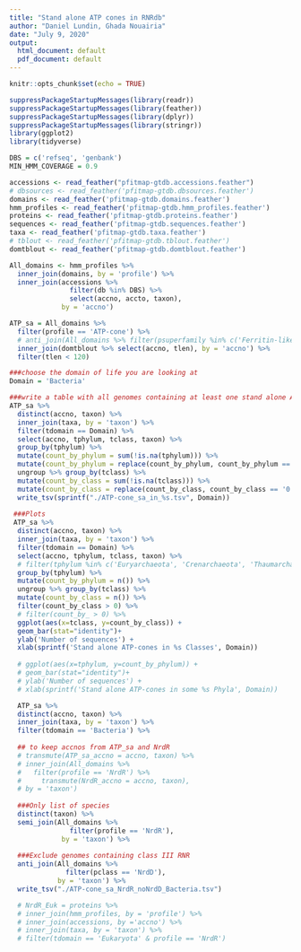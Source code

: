```yaml
---
title: "Stand alone ATP cones in RNRdb"
author: "Daniel Lundin, Ghada Nouairia"
date: "July 9, 2020"
output:
  html_document: default
  pdf_document: default
---
```


```r
knitr::opts_chunk$set(echo = TRUE)
```

```r
suppressPackageStartupMessages(library(readr))
suppressPackageStartupMessages(library(feather))
suppressPackageStartupMessages(library(dplyr))
suppressPackageStartupMessages(library(stringr))
library(ggplot2)
library(tidyverse)
```

```r
DBS = c('refseq', 'genbank')
MIN_HMM_COVERAGE = 0.9

accessions <- read_feather("pfitmap-gtdb.accessions.feather")
# dbsources <- read_feather('pfitmap-gtdb.dbsources.feather')
domains <- read_feather('pfitmap-gtdb.domains.feather')
hmm_profiles <- read_feather('pfitmap-gtdb.hmm_profiles.feather')
proteins <- read_feather('pfitmap-gtdb.proteins.feather')
sequences <- read_feather('pfitmap-gtdb.sequences.feather')
taxa <- read_feather('pfitmap-gtdb.taxa.feather')
# tblout <- read_feather('pfitmap-gtdb.tblout.feather')
domtblout <- read_feather('pfitmap-gtdb.domtblout.feather')
```

```r
All_domains <- hmm_profiles %>%
  inner_join(domains, by = 'profile') %>%
  inner_join(accessions %>% 
               filter(db %in% DBS) %>% 
               select(accno, accto, taxon), 
             by = 'accno') 
```

```r
ATP_sa = All_domains %>% 
  filter(profile == 'ATP-cone') %>%
  # anti_join(All_domains %>% filter(psuperfamily %in% c('Ferritin-like', 'NrdR-superamily', 'NrdGRE')), by = 'accno') %>%
  inner_join(domtblout %>% select(accno, tlen), by = 'accno') %>%
  filter(tlen < 120)
```

```r

###choose the domain of life you are looking at
Domain = 'Bacteria'

###write a table with all genomes containing at least one stand alone ATP cone
ATP_sa %>% 
  distinct(accno, taxon) %>%
  inner_join(taxa, by = 'taxon') %>%
  filter(tdomain == Domain) %>%
  select(accno, tphylum, tclass, taxon) %>%
  group_by(tphylum) %>% 
  mutate(count_by_phylum = sum(!is.na(tphylum))) %>% 
  mutate(count_by_phylum = replace(count_by_phylum, count_by_phylum == '0', '-')) %>%
  ungroup %>% group_by(tclass) %>%
  mutate(count_by_class = sum(!is.na(tclass))) %>%
  mutate(count_by_class = replace(count_by_class, count_by_class == '0', '-')) %>%
  write_tsv(sprintf("./ATP-cone_sa_in_%s.tsv", Domain))
 
 ###Plots 
 ATP_sa %>% 
  distinct(accno, taxon) %>% 
  inner_join(taxa, by = 'taxon') %>%
  filter(tdomain == Domain) %>%
  select(accno, tphylum, tclass, taxon) %>%
  # filter(tphylum %in% c('Euryarchaeota', 'Crenarchaeota', 'Thaumarchaeota')) %>%
  group_by(tphylum) %>% 
  mutate(count_by_phylum = n()) %>% 
  ungroup %>% group_by(tclass) %>%
  mutate(count_by_class = n()) %>%
  filter(count_by_class > 0) %>%
  # filter(count_by_ > 0) %>%
  ggplot(aes(x=tclass, y=count_by_class)) +
  geom_bar(stat="identity")+
  ylab('Number of sequences') +
  xlab(sprintf('Stand alone ATP-cones in %s Classes', Domain))
   
  # ggplot(aes(x=tphylum, y=count_by_phylum)) +
  # geom_bar(stat="identity")+ 
  # ylab('Number of sequences') +
  # xlab(sprintf('Stand alone ATP-cones in some %s Phyla', Domain)) 
```
 
```r
  ATP_sa %>% 
  distinct(accno, taxon) %>% 
  inner_join(taxa, by = 'taxon') %>%
  filter(tdomain == 'Bacteria') %>%
  
  ## to keep accnos from ATP_sa and NrdR
  # transmute(ATP_sa_accno = accno, taxon) %>%
  # inner_join(All_domains %>%
  #   filter(profile == 'NrdR') %>%
  #     transmute(NrdR_accno = accno, taxon),
  # by = 'taxon')
  
  ###Only list of species
  distinct(taxon) %>%
  semi_join(All_domains %>% 
               filter(profile == 'NrdR'),
             by = 'taxon') %>% 
  
  ###Exclude genomes containing class III RNR 
  anti_join(All_domains %>% 
              filter(pclass == 'NrdD'), 
            by = 'taxon') %>% 
  write_tsv("./ATP-cone_sa_NrdR_noNrdD_Bacteria.tsv")
```
  
```r
  # NrdR_Euk = proteins %>% 
  # inner_join(hmm_profiles, by = 'profile') %>%
  # inner_join(accessions, by ='accno') %>%
  # inner_join(taxa, by = 'taxon') %>%
  # filter(tdomain == 'Eukaryota' & profile == 'NrdR')
```
  